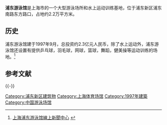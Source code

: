 '''浦东游泳馆'''是上海市的一个大型游泳场所和水上运动训练基地，位于浦东新区浦东南路东方路口，占地约2.2万平方米。

==历史==
浦东游泳馆建于1997年9月，总投资约2.3亿元人民币，除了水上运动外，浦东游泳馆还设置有提供乒乓球，羽毛球，网球，篮球，舞蹈，健美操等运动训练的场地。<ref>[http://www.pdswim.com/about.html 上海浦东游泳馆線上新聞中心] {{webarchive|url=https://web.archive.org/web/20131206042756/http://www.pdswim.com/about.html |date=2013-12-06 }}</ref>

== 参考文献 ==
{{Reflist}}

{{-}}
{{上海市体育场馆}}

[[Category:浦东新区建筑物|Category:浦东新区建筑物]]
[[Category:上海体育场馆|Category:上海体育场馆]]
[[Category:1997年建築|Category:1997年建築]]
[[Category:中国游泳场馆|Category:中国游泳场馆]]

{{上海小作品}}